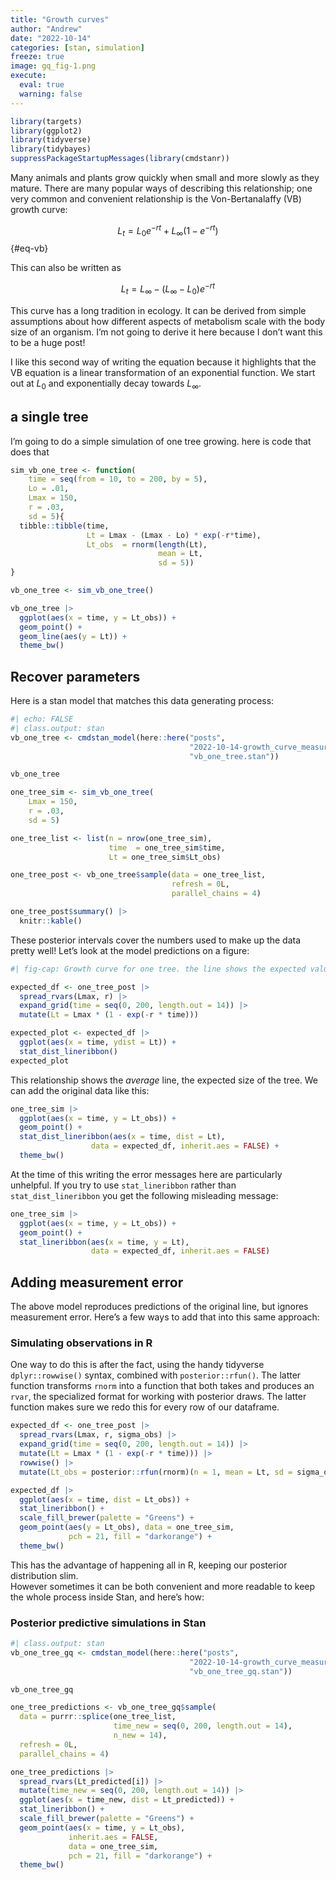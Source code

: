 ```yaml
---
title: "Growth curves"
author: "Andrew"
date: "2022-10-14"
categories: [stan, simulation]
freeze: true
image: gq_fig-1.png
execute: 
  eval: true
  warning: false
---
```


```r
library(targets)
library(ggplot2)
library(tidyverse)
library(tidybayes)
suppressPackageStartupMessages(library(cmdstanr))
```

Many animals and plants grow quickly when small and more slowly as they mature. There are many popular ways of describing this relationship; one very common and convenient relationship is the Von-Bertanalaffy (VB) growth curve:

$$
L_t = L_0e^{-rt} + L_\infty(1 - e^{-rt})
$$ {#eq-vb}

This can also be written as

$$
L_t = L_\infty - (L_\infty - L_0)e^{-rt}
$$

This curve has a long tradition in ecology. It can be derived from simple assumptions about how different aspects of metabolism scale with the body size of an organism. I'm not going to derive it here because I don't want this to be a huge post!

I like this second way of writing the equation because it highlights that the VB equation is a linear transformation of an exponential function. We start out at $L_0$ and exponentially decay towards $L_\infty$.

## a single tree

I'm going to do a simple simulation of one tree growing. here is code that does that

```r
sim_vb_one_tree <- function(
    time = seq(from = 10, to = 200, by = 5),
    Lo = .01,
    Lmax = 150,
    r = .03,
    sd = 5){
  tibble::tibble(time,
                 Lt = Lmax - (Lmax - Lo) * exp(-r*time),
                 Lt_obs  = rnorm(length(Lt),
                                 mean = Lt,
                                 sd = 5))
}

vb_one_tree <- sim_vb_one_tree()

vb_one_tree |> 
  ggplot(aes(x = time, y = Lt_obs)) + 
  geom_point() + 
  geom_line(aes(y = Lt)) + 
  theme_bw()
```

## Recover parameters

Here is a stan model that matches this data generating process:

```r
#| echo: FALSE
#| class.output: stan
vb_one_tree <- cmdstan_model(here::here("posts", 
                                        "2022-10-14-growth_curve_measurement_error",
                                        "vb_one_tree.stan"))

vb_one_tree
```

```r

one_tree_sim <- sim_vb_one_tree(
    Lmax = 150,
    r = .03,
    sd = 5)

one_tree_list <- list(n = nrow(one_tree_sim),
                      time  = one_tree_sim$time, 
                      Lt = one_tree_sim$Lt_obs)

one_tree_post <- vb_one_tree$sample(data = one_tree_list,
                                    refresh = 0L,
                                    parallel_chains = 4)

one_tree_post$summary() |> 
  knitr::kable()
```

These posterior intervals cover the numbers used to make up the data pretty well! 
Let's look at the model predictions on a figure:

```r
#| fig-cap: Growth curve for one tree. the line shows the expected value, with posterior uncertainty around exactly what that average should be. 

expected_df <- one_tree_post |> 
  spread_rvars(Lmax, r) |> 
  expand_grid(time = seq(0, 200, length.out = 14)) |> 
  mutate(Lt = Lmax * (1 - exp(-r * time)))

expected_plot <- expected_df |> 
  ggplot(aes(x = time, ydist = Lt)) + 
  stat_dist_lineribbon()
expected_plot
```

This relationship shows the *average* line, the expected size of the tree. We can add the original data like this:

```r
one_tree_sim |> 
  ggplot(aes(x = time, y = Lt_obs)) + 
  geom_point() +
  stat_dist_lineribbon(aes(x = time, dist = Lt),
                  data = expected_df, inherit.aes = FALSE) + 
  theme_bw()
```

At the time of this writing the error messages here are particularly unhelpful. If you try to use `stat_lineribbon` rather than `stat_dist_lineribbon` you get the following misleading message:

```r
one_tree_sim |> 
  ggplot(aes(x = time, y = Lt_obs)) + 
  geom_point() +
  stat_lineribbon(aes(x = time, y = Lt),
                  data = expected_df, inherit.aes = FALSE)
```

## Adding measurement error

The above model reproduces predictions of the original line, but ignores measurement error. Here's a few ways to add that into this same approach:

### Simulating observations in R

One way to do this is after the fact, using the handy tidyverse `dplyr::rowwise()` syntax, combined with `posterior::rfun()`. The latter function transforms `rnorm` into a function that both takes and produces an `rvar`, the specialized format for working with posterior draws. 
The latter function makes sure we redo this for every row of our dataframe.
 
```r
expected_df <- one_tree_post |> 
  spread_rvars(Lmax, r, sigma_obs) |> 
  expand_grid(time = seq(0, 200, length.out = 14)) |> 
  mutate(Lt = Lmax * (1 - exp(-r * time))) |> 
  rowwise() |> 
  mutate(Lt_obs = posterior::rfun(rnorm)(n = 1, mean = Lt, sd = sigma_obs))

expected_df |> 
  ggplot(aes(x = time, dist = Lt_obs)) + 
  stat_lineribbon() + 
  scale_fill_brewer(palette = "Greens") + 
  geom_point(aes(y = Lt_obs), data = one_tree_sim,
             pch = 21, fill = "darkorange") + 
  theme_bw()
```

This has the advantage of happening all in R, keeping our posterior distribution slim.  
However sometimes it can be both convenient and more readable to keep the whole process inside Stan, and here's how:

### Posterior predictive simulations in Stan

```r
#| class.output: stan
vb_one_tree_gq <- cmdstan_model(here::here("posts", 
                                        "2022-10-14-growth_curve_measurement_error",
                                        "vb_one_tree_gq.stan"))

vb_one_tree_gq
```


```r
one_tree_predictions <- vb_one_tree_gq$sample(
  data = purrr::splice(one_tree_list,
                       time_new = seq(0, 200, length.out = 14),
                       n_new = 14),
  refresh = 0L,
  parallel_chains = 4)

one_tree_predictions |> 
  spread_rvars(Lt_predicted[i]) |> 
  mutate(time_new = seq(0, 200, length.out = 14)) |> 
  ggplot(aes(x = time_new, dist = Lt_predicted)) + 
  stat_lineribbon() +
  scale_fill_brewer(palette = "Greens") + 
  geom_point(aes(x = time, y = Lt_obs), 
             inherit.aes = FALSE,
             data = one_tree_sim,
             pch = 21, fill = "darkorange") + 
  theme_bw()
```


